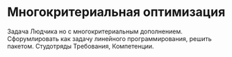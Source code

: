 # Многокритериальная оптимизация

Задача Людчика но с многокритериальным дополнением. Сфорумлировать как задачу линейного программирования, решить пакетом. Студотряды Требования, Компетенции.
